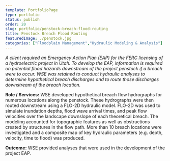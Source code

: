 ```yaml
---
template: PortfolioPage
type: portfolio
status: publish
order: 20
slug: portfolio/penstock-breach-flood-routing
title: Penstock Breach Flood Routing
featuredImage: ./penstock.jpg
categories: ["Floodplain Management","Hydraulic Modeling & Analysis"]
---
```


_A client required an Emergency Action Plan (EAP) for the FERC licensing of a hydroelectric project in Utah. To develop the EAP, information is required on potential flood hazards downstream of the project penstock if a breach were to occur. WSE was retained to conduct hydraulic analyses to determine hypothetical breach discharges and to route those discharges downstream of the breach location._  
  
**Role / Services:** WSE developed hypothetical breach flow hydrographs for numerous locations along the penstock. These hydrographs were then routed downstream using a FLO-2D hydraulic model. FLO-2D was used to simulate inundation depths, flood wave arrival times, and peak flow velocities over the landscape downslope of each theoretical breach. The modeling accounted for topographic features as well as obstructions created by structures in the flow path. More than 10 breach locations were investigated and a composite map of key hydraulic parameters (e.g. depth, velocity, time to flood) was produced.  
  
**Outcome:** WSE provided analyses that were used in the development of the project EAP.